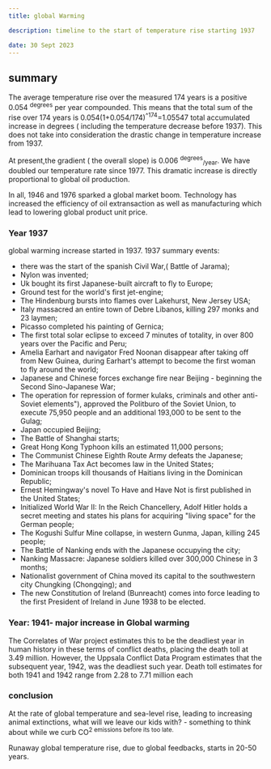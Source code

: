 ```yaml
---
title: global Warming

description: timeline to the start of temperature rise starting 1937

date: 30 Sept 2023
---
```


## summary

The average temperature rise over the measured 174 years is a positive 0.054 <sup>degrees</sup> per year compounded. This means that the total sum of the rise over 174 years is 0.054(1+0.054/174)<sup>^174</sup>=1.05547 total accumulated increase in degrees ( including the temperature decrease before 1937). This does not take into consideration the drastic change in temperature increase from 1937.

At present,the gradient ( the overall slope) is 0.006 <sup>degrees</sup><sub>/year</sub>. We have doubled our temperature rate since 1977. This dramatic increase is directly proportional to global oil production.

In all, 1946 and 1976 sparked a global market boom. Technology has increased the efficiency of oil extransaction as well as manufacturing which lead to lowering global product unit price.

### Year 1937

global warming increase started in 1937. 1937 summary events:

- there was the start of the spanish Civil War,( Battle of Jarama);
- Nylon was invented;
- Uk bought its first Japanese-built aircraft to fly to Europe;
- Ground test for the world's first jet-engine;
- The Hindenburg bursts into flames over Lakehurst, New Jersey USA;
- Italy massacred an entire town of Debre Libanos, killing 297 monks and 23 laymen;
- Picasso completed his painting of Gernica;
- The first total solar eclipse to exceed 7 minutes of totality, in over 800 years over the Pacific and Peru;
- Amelia Earhart and navigator Fred Noonan disappear after taking off from New Guinea, during Earhart's attempt to become the first woman to fly around the world;
- Japanese and Chinese forces exchange fire near Beijing - beginning the Second Sino-Japanese War;
- The operation for repression of former kulaks, criminals and other anti-Soviet elements"), approved the Politburo of the Soviet Union, to execute 75,950 people and an additional 193,000 to be sent to the Gulag;
- Japan occupied Beijing;
- The Battle of Shanghai starts;
- Great Hong Kong Typhoon kills an estimated 11,000 persons;
- The Communist Chinese Eighth Route Army defeats the Japanese;
- The Marihuana Tax Act becomes law in the United States;
- Dominican troops kill thousands of Haitians living in the Dominican Republic;
- Ernest Hemingway's novel To Have and Have Not is first published in the United States;
- Initialized World War II: In the Reich Chancellery, Adolf Hitler holds a secret meeting and states his plans for acquiring "living space" for the German people;
- The Kogushi Sulfur Mine collapse, in western Gunma, Japan, killing 245 people;
- The Battle of Nanking ends with the Japanese occupying the city;
- Nanking Massacre: Japanese soldiers killed over 300,000 Chinese in 3 months;
- Nationalist government of China moved its capital to the southwestern city Chungking (Chongqing); and
- The new Constitution of Ireland (Bunreacht) comes into force leading to the first President of Ireland in June 1938 to be elected.

### Year: 1941- major increase in Global warming

The Correlates of War project estimates this to be the deadliest year in human history in these terms of conflict deaths, placing the death toll at 3.49 million. However, the Uppsala Conflict Data Program estimates that the subsequent year, 1942, was the deadliest such year. Death toll estimates for both 1941 and 1942 range from 2.28 to 7.71 million each

### conclusion

At the rate of global temperature and sea-level rise, leading to increasing animal extinctions, what will we leave our kids with? - something to think about while we curb CO<sup>2</sub> emissions before its too late.

Runaway global temperature rise, due to global feedbacks, starts in 20-50 years.
